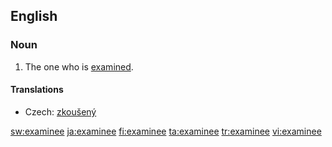 ==English==
===Noun===
{{en-noun}}

# The one who is [[examine]]d.

====Translations====
{{trans-top|one who is examined}}
* Czech: [[zkoušený]] {{m}}
{{trans-mid}}
{{trans-bottom}}

[[sw:examinee]]
[[ja:examinee]]
[[fi:examinee]]
[[ta:examinee]]
[[tr:examinee]]
[[vi:examinee]]